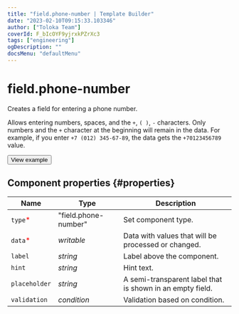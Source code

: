 ```yaml
---
title: "field.phone-number | Template Builder"
date: "2023-02-10T09:15:33.103346"
author: ["Toloka Team"]
coverId: F_bIcOYF9yjrxkPZrXc3
tags: ["engineering"]
ogDescription: ""
docsMenu: "defaultMenu"
---
```


# field.phone-number

Creates a field for entering a phone number.

Allows entering numbers, spaces, and the `+`, `( )`, `-` characters. Only numbers and the `+` character at the beginning will remain in the data. For example, if you enter `+7 (012) 345-67-89`, the data gets the `+70123456789` value.

<Button themeColor="light" view="default" size="l" type="link" url="https://ya.cc/t/_hp-34Gj3twiJS">View example</Button>

## Component properties {#properties}

**Name** | **Type** | **Description**
----- | ----- | -----
`type`<span style="color: red">\*</span> | "field.phone-number" | Set component type.
`data`<span style="color: red">\*</span> | _writable_ | Data with values that will be processed or changed.
`label` | _string_ | Label above the component.
`hint` | _string_ | Hint text.
`placeholder` | _string_ | A semi-transparent label that is shown in an empty field.
`validation` | _condition_ | Validation based on condition.
